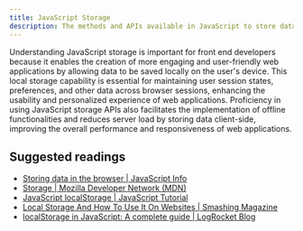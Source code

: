 ```yaml
---
title: JavaScript Storage
description: The methods and APIs available in JavaScript to store data locally in a user's browser, such as localStorage, sessionStorage, and cookies
---
```


Understanding JavaScript storage is important for front end developers because it enables the creation of more engaging and user-friendly web applications by allowing data to be saved locally on the user's device. This local storage capability is essential for maintaining user session states, preferences, and other data across browser sessions, enhancing the usability and personalized experience of web applications. Proficiency in using JavaScript storage APIs also facilitates the implementation of offline functionalities and reduces server load by storing data client-side, improving the overall performance and responsiveness of web applications.

## Suggested readings

- [Storing data in the browser | JavaScript Info](https://javascript.info/data-storage)
- [Storage | Mozilla Developer Network (MDN)](https://developer.mozilla.org/en-US/docs/Web/API/Storage)
- [JavaScript localStorage | JavaScript Tutorial](https://www.javascripttutorial.net/web-apis/javascript-localstorage/)
- [Local Storage And How To Use It On Websites | Smashing Magazine](https://www.smashingmagazine.com/2010/10/local-storage-and-how-to-use-it/)
- [localStorage in JavaScript: A complete guide | LogRocket Blog](https://blog.logrocket.com/localstorage-javascript-complete-guide/)
